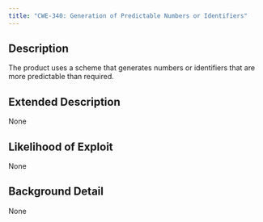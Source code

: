 ```yaml
---
title: "CWE-340: Generation of Predictable Numbers or Identifiers"
---
```


## Description
The product uses a scheme that generates numbers or identifiers that are more predictable than required.

## Extended Description
None

## Likelihood of Exploit
None

## Background Detail
None
        